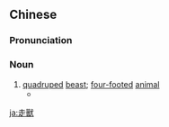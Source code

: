 {{also|走兽}}
==Chinese==
{{zh-forms|s=走兽}}

===Pronunciation===
{{zh-pron
|m=zǒushòu
|c=zau2 sau3
|h=pfs=chéu-chhu
|cat=n
}}

===Noun===
{{zh-noun}}

# [[quadruped]] [[beast]]; [[four-footed]] [[animal]]
#* {{zh-x|豈 惟 民 哉？麒麟 之 於 走獸，鳳凰 之 於 飛鳥，^太山 之 於 丘垤，河 海 之 於 行潦，類 也。|Is it only among men that it is so? There is the ''Qilin'' among '''quadrupeds''', the ''Fenghuang'' (phoenix) among birds, the Tai mountain among mounds and ant-hills, and rivers and seas among rain-pools. Though different in degree, they are the same in kind.|CL|ref=Mengzi}}

[[ja:走獸]]